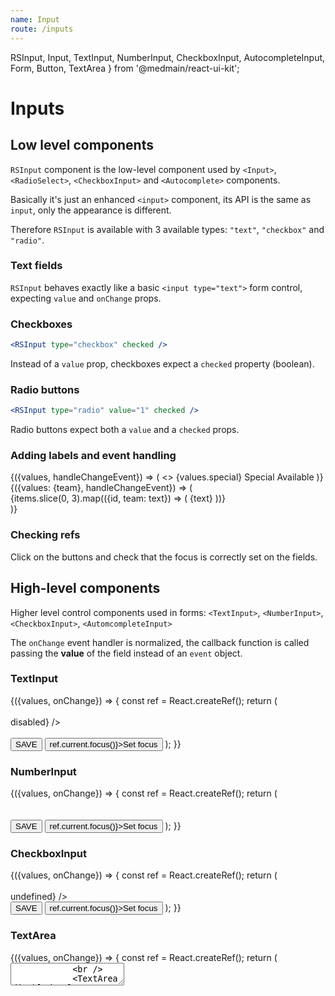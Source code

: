 ```yaml
---
name: Input
route: /inputs
---
```


  RSInput,
  Input,
  TextInput,
  NumberInput,
  CheckboxInput,
  AutocompleteInput,
  Form,
  Button,
  TextArea
} from '@medmain/react-ui-kit';


# Inputs

## Low level components

`RSInput` component is the low-level component used by `<Input>`, `<RadioSelect>`, `<CheckboxInput>` and `<Autocomplete>` components.

Basically it's just an enhanced `<input>` component, its API is the same as `input`, only the appearance is different.

Therefore `RSInput` is available with 3 available types: `"text"`, `"checkbox"` and `"radio"`.

### Text fields

`RSInput` behaves exactly like a basic `<input type="text">` form control, expecting `value` and `onChange` props.

<Playground>
  <Root>
    <RSInput type="text" value="Some text" onChange={console.log} />
    <span> </span>
    <RSInput type="text" value="Disabled field" disabled onChange={console.log} />
  </Root>
</Playground>

### Checkboxes

```jsx
<RSInput type="checkbox" checked />
```

Instead of a `value` prop, checkboxes expect a `checked` property (boolean).

<Playground>
  <Root>
    <RSInput type="checkbox" onChange={console.log} />
    <span> </span>
    <RSInput type="checkbox" checked onChange={console.log} />
    <span> </span>
    <RSInput type="checkbox" disabled onChange={console.log} />
    <span> </span>
    <RSInput type="checkbox" disabled checked onChange={console.log} />
  </Root>
</Playground>

### Radio buttons

```jsx
<RSInput type="radio" value="1" checked />
```

Radio buttons expect both a `value` and a `checked` props.

<Playground>
  <Root>
    <div style={{display: 'flex', alignItems: 'center'}}>
      <RSInput type="radio" value={'1'} onChange={console.log} />
      <span> </span>
      <RSInput type="radio" value={'1'} checked onChange={console.log} />
      <span> </span>
      <RSInput type="radio" value={'1'} disabled onChange={console.log} />
      <span> </span>
      <RSInput type="radio" value={'1'} disabled checked onChange={console.log} />
    </div>
  </Root>
</Playground>

### Adding labels and event handling

<Playground>
  <Root>
    <FormContainer
      initialValues={{
        special: false,
        available: true
      }}
    >
      {({values, handleChangeEvent}) => (
        <>
          {values.special}
          <label htmlFor="special">
            <RSInput
              type="checkbox"
              id="special"
              name="special"
              checked={values.special}
              onChange={handleChangeEvent}
            />
            Special
          </label>
          <span> </span>
          <label htmlFor="available">
            <RSInput
              type="checkbox"
              id="available"
              name="available"
              checked={values.available}
              onChange={handleChangeEvent}
            />
            Available
          </label>
        </>
      )}
    </FormContainer>
  </Root>
</Playground>

<Playground>
  <Root>
    <FormContainer initialValues={{team: '2'}}>
      {({values: {team}, handleChangeEvent}) => (
        <div style={{display: 'flex', alignItems: 'center'}}>
          {items.slice(0, 3).map(({id, team: text}) => (
            <label key={id} htmlFor={id} style={{display: 'inline-flex', marginRight: '1rem'}}>
              <RSInput
                type="radio"
                name="team"
                value={id}
                id={id}
                checked={team === id}
                onChange={handleChangeEvent}
              />
              <span>{text}</span>
            </label>
          ))}
        </div>
      )}
    </FormContainer>
  </Root>
</Playground>

### Checking refs

Click on the buttons and check that the focus is correctly set on the fields.

<Playground>
  <Root>
    <CheckingRefs />
  </Root>
</Playground>

## High-level components

Higher level control components used in forms:
`<TextInput>`, `<NumberInput>`, `<CheckboxInput>`, `<AutomcompleteInput>`

The `onChange` event handler is normalized,
the callback function is called passing the **value** of the field instead of an `event` object.

### TextInput

<Playground>
  <Root>
    <FormContainer
      initialValues={{
        firstName: 'Larry',
        lastName: 'Bird'
      }}
    >
      {({values, onChange}) => {
        const ref = React.createRef();
        return (
          <Form onSubmit={console.log}>
            <TextInput value={values.firstName} onChange={onChange('firstName')} />
            <br />
            <TextInput disabled value="Disabled!" onChange={() => disabled} />
            <br />
            <TextInput ref={ref} required value={values.lastName} onChange={onChange('lastName')} />
            <br />
            <Button rsPrimary type="submit">
              SAVE
            </Button>
            <span> </span>
            <Button onClick={() => ref.current.focus()}>Set focus</Button>
          </Form>
        );
      }}
    </FormContainer>
  </Root>
</Playground>

### NumberInput

<Playground>
  <Root>
    <FormContainer initialValues={{number: 33}}>
      {({values, onChange}) => {
        const ref = React.createRef();
        return (
          <Form onSubmit={console.log}>
            <NumberInput ref={ref} value={values.number} onChange={onChange('number')} />
            <br />
            <NumberInput disabled />
            <br />
            <Button rsPrimary type="submit">
              SAVE
            </Button>
            <span> </span>
            <Button onClick={() => ref.current.focus()}>Set focus</Button>
          </Form>
        );
      }}
    </FormContainer>
  </Root>
</Playground>

### CheckboxInput

<Playground>
  <Root>
    <FormContainer initialValues={{accept: false}}>
      {({values, onChange}) => {
        const ref = React.createRef();
        return (
          <Form onSubmit={console.log}>
            <CheckboxInput
              ref={ref}
              label={'I accept'}
              value={values.accept}
              onChange={onChange('accept')}
            />
            <br />
            <CheckboxInput
              disabled
              label={'I have accepted'}
              value={true}
              onChange={() => undefined}
            />
            <br />
            <Button rsPrimary type="submit">
              SAVE
            </Button>
            <span> </span>
            <Button onClick={() => ref.current.focus()}>Set focus</Button>
          </Form>
        );
      }}
    </FormContainer>
  </Root>
</Playground>

### TextArea

<Playground>
  <Root>
    <FormContainer initialValues={{text: 'Hello world'}}>
      {({values, onChange}) => {
        const ref = React.createRef();
        return (
          <Form onSubmit={console.log}>
            <TextArea ref={ref} required value={values.text} onChange={onChange('text')} />
            <br />
            <TextArea disabled value={'Disabled!'} onChange={() => undefined} />
            <br />
            <Button rsPrimary type="submit">
              SAVE
            </Button>
            <span> </span>
            <Button onClick={() => ref.current.focus()}>Set focus</Button>
          </Form>
        );
      }}
    </FormContainer>
  </Root>
</Playground>

### AutocompleteInput

<Playground>
  <Root>
    <FormContainer initialValues={{city: ''}}>
      {({values, onChange}) => {
        const ref = React.createRef();
        const cities = ['Boston', 'Chicago', 'New York', 'Los Angeles', 'San Antonio'];
        return (
          <Form onSubmit={console.log}>
            <AutocompleteInput
              ref={ref}
              required
              value={values.city}
              onChange={onChange('city')}
              items={cities}
            />
            <br />
            <AutocompleteInput
              disabled
              value={'San Antonio'}
              onChange={onChange('city')}
              items={cities}
            />
            <br />
            <Button rsPrimary type="submit">
              SAVE
            </Button>
            <span> </span>
            <Button onClick={() => ref.current.focus()}>Set focus</Button>
          </Form>
        );
      }}
    </FormContainer>
  </Root>
</Playground>
